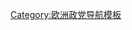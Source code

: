 {{Navbox
| name = 塞爾維亞王國政黨
| title = {{flag|塞爾維亞王國}}時期[[塞爾維亞政黨列表|塞爾維亞政黨]]
| state = {{{state|autocollapse}}}
| listclass = hlist
| image =
| list1 =
* [[人民激進黨]] 
* {{link-en|塞爾維亞進步黨 (塞爾維亞王國)|Serbian Progressive Party (Kingdom of Serbia)|塞爾維亞進步黨}}
* {{link-sr|獨立激進黨|Самостална радикална странка}}
* {{link-en|保守黨 (塞爾維亞王國)|Conservative Party (Kingdom of Serbia)|保守黨}}
* {{link-en|自由黨 (塞爾維亞王國)|Liberal Party (Kingdom of Serbia)|自由黨}}
* [[國民黨 (塞爾維亞)|國民黨]]
* [[塞爾維亞社會民主黨]]
* {{link-sr|塞爾維亞全國農民協議|Српска народна сељачка слога}}
}}<noinclude>
{{Collapsible option}}
[[Category:塞尔维亚政党| ]]
[[Category:欧洲政党导航模板]]
</noinclude>